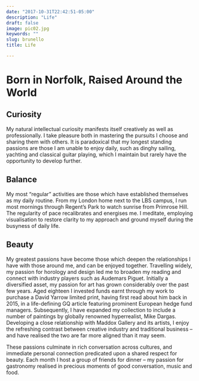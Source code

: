 ```yaml
---
date: "2017-10-31T22:42:51-05:00"
description: "Life"
draft: false
image: pic02.jpg 
keywords: ""
slug: brunello
title: Life 

---
```


# Born in Norfolk, Raised Around the World

## Curiosity
My natural intellectual curiosity manifests itself creatively as well as professionally. I take pleasure both in mastering the pursuits I choose and sharing them with others. It is paradoxical that my longest standing passions are those I am unable to enjoy daily, such as dinghy sailing, yachting and classical guitar playing, which I maintain but rarely have the opportunity to develop further. 

## Balance 
My most “regular” activities are those which have established themselves as my daily routine. From my London home next to the LBS campus, I run most mornings through Regent’s Park to watch sunrise from Primrose Hill. The regularity of pace recalibrates and energises me. I meditate, employing visualisation to restore clarity to my approach and ground myself during the busyness of daily life. 

## Beauty
My greatest passions have become those which deepen the relationships I have with those around me, and can be enjoyed together. Travelling widely, my passion for horology and design led me to broaden my reading and connect with industry players such as Audemars Piguet. Initially a diversified asset, my passion for art has grown considerably over the past few years. Aged eighteen I invested funds earnt through my work to purchase a David Yarrow limited print, having first read about him back in 2015, in a life-defining GQ article featuring prominent European hedge fund managers. Subsequently, I have expanded my collection to include a number of paintings by globally renowned hyperrealist, Mike Dargas. Developing a close relationship with Maddox Gallery and its artists, I enjoy the refreshing contrast between creative industry and traditional business – and have realised the two are far more aligned than it may seem.

These passions culminate in rich conversation across cultures, and immediate personal connection predicated upon a shared respect for beauty. Each month I host a group of friends for dinner – my passion for gastronomy realised in precious moments of good conversation, music and food.
